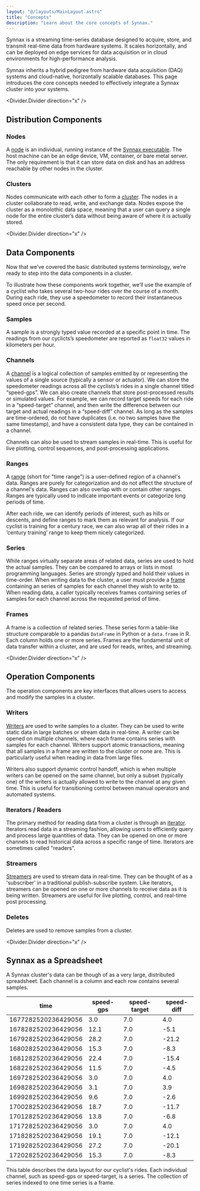 ```yaml
---
layout: "@/layouts/MainLayout.astro"
title: "Concepts"
description: "Learn about the core concepts of Synnax."
---
```



Synnax is a streaming time-series database designed to acquire, store, and transmit
real-time data from hardware systems. It scales horizontally, and can be deployed on
edge services for data acquisition or in cloud environments for high-performance
analysis.

Synnax inherits a hybrid pedigree from hardware data acquisition (DAQ) systems and
cloud-native, horizontally scalable databases. This page introduces the core concepts
needed to effectively integrate a Synnax cluster into your systems.

<Divider.Divider direction="x" />

## Distribution Components

### Nodes

A [node](/reference/concepts/clusters-and-nodes#what-is-a-node) is an individual,
running instance of the [Synnax executable](/reference/cluster/quick-start). The host
machine can be an edge device, VM, container, or bare metal server. The only requirement
is that it can store data on disk and has an address reachable by other nodes in the
cluster.

### Clusters

Nodes communicate with each other to form a
[cluster](/reference/concepts/clusters-and-nodes#what-is-a-cluster). The nodes in a
cluster collaborate to read, write, and exchange data. Nodes expose the cluster as a
monolothic data space, meaning that a user can query a single node for the entire
cluster’s data without being aware of where it is actually stored.

<Divider.Divider direction="x" />

## Data Components

Now that we’ve covered the basic distributed systems terminology, we’re ready to step
into the data components in a cluster.

To illustrate how these components work together, we’ll use the example of a cyclist who
takes several two-hour rides over the course of a month. During each ride, they use a
speedometer to record their instantaneous speed once per second.

### Samples

A sample is a strongly typed value recorded at a specific point in time. The readings
from our cyclicts’s speedometer are reported as `float32` values in kilometers per hour.

### Channels

A [channel](/reference/concepts/channels) is a logical collection of samples emitted by
or representing the values of a single source (typically a sensor or actuator). We can
store the speedometer readings across all the cyclists’s rides in a single channel
titled “speed-gps”. We can also create channels that store post-processed results or
simulated values. For example, we can record target speeds for each ride in a
“speed-target” channel, and then write the difference between our target and actual
readings in a “speed-diff” channel. As long as the samples are time-ordered, do not have
duplicates (i.e. no two samples have the same timestamp), and have a consistent data
type, they can be contained in a channel.

Channels can also be used to stream samples in real-time. This is useful for live
plotting, control sequences, and post-processing applications.

### Ranges

A [range](/reference/concepts/reads#what-is-a-range) (short for "time range") is a
user-defined region of a channel's data. Ranges are purely for categorization and do not
affect the structure of a channel's data. Ranges can also overlap with or contain other
ranges. Ranges are typically used to indicate important events or categorize long
periods of time.

After each ride, we can identify periods of interest, such as hills or descents, and
define ranges to mark them as relevant for analysis. If our cyclist is training for a
century race, we can also wrap all of their rides in a ‘century training’ range to keep
them nicely categorized.

### Series

While ranges virtually separate areas of related data, series are used to hold the
actual samples. They can be compared to arrays or lists in most programming languages.
Series are strongly typed and hold their values in time-order. When writing data to the
cluster, a user must provide a [frame](#frames) containing an series of samples for each
channel they wish to write to. When reading data, a caller typically receives frames
containing series of samples for each channel across the requested period of time.

### Frames

A frame is a collection of related series. These series form a table-like structure
comparable to a pandas `DataFrame` in Python or a `data.frame` in R. Each column holds
one or more series. Frames are the fundamental unit of data transfer within a cluster,
and are used for reads, writes, and streaming.

<Divider.Divider direction="x" />

## Operation Components

The operation components are key interfaces that allows users to access and modify the
samples in a cluster.

### Writers

[Writers](/reference/concepts/writes) are used to write samples to a cluster. They can
be used to write static data in large batches or stream data in real-time. A writer can
be opened on multiple channels, where each frame contains series with samples for each
channel. Writers support atomic transactions, meaning that all samples in a frame are
written to the cluster or none are. This is particularly useful when reading in data
from large files.

Writers also support dynamic control handoff, which is when multiple writers can be
opened on the same channel, but only a subset (typically one) of the writers is actually
allowed to write to the channel at any given time. This is useful for transitioning
control between manual operators and automated systems.

### Iterators / Readers

The primary method for reading data from a cluster is through an
[iterator](/reference/concepts/reads). Iterators read data in a streaming fashion,
allowing users to efficiently query and process large quantities of data. They can be
opened on one or more channels to read historical data across a specific range of time.
Iterators are sometimes called "readers".

### Streamers

[Streamers](/reference/concepts/streams) are used to stream data in real-time. They can
be thought of as a 'subscriber' in a traditional publish-subscribe system. Like
iterators, streamers can be opened on one or more channels to receive data as it is
being written. Streamers are useful for live plotting, control, and real-time post
processing.

### Deletes

Deletes are used to remove samples from a cluster.

<Divider.Divider direction="x" />

## Synnax as a Spreadsheet

A Synnax cluster's data can be though of as a very large, distributed spreadsheet. Each
channel is a column and each row contains several samples.

| time                | speed-gps | speed-target | speed-diff |
| ------------------- | --------- | ------------ | ---------- |
| 1677282520236429056 | 3.0       | 7.0          | 4.0        |
| 1678282520236429056 | 12.1      | 7.0          | -5.1       |
| 1679282520236429056 | 28.2      | 7.0          | -21.2      |
| 1680282520236429056 | 15.3      | 7.0          | -8.3       |
| 1681282520236429056 | 22.4      | 7.0          | -15.4      |
| 1682282520236429056 | 11.5      | 7.0          | -4.5       |
| 1697282520236429056 | 3.0       | 7.0          | 4.0        |
| 1698282520236429056 | 3.1       | 7.0          | 3.9        |
| 1699282520236429056 | 9.6       | 7.0          | -2.6       |
| 1700282520236429056 | 18.7      | 7.0          | -11.7      |
| 1701282520236429056 | 13.8      | 7.0          | -6.8       |
| 1717282520236429056 | 3.0       | 7.0          | 4.0        |
| 1718282520236429056 | 19.1      | 7.0          | -12.1      |
| 1719282520236429056 | 27.2      | 7.0          | -20.1      |
| 1720282520236429056 | 15.3      | 7.0          | -8.3       |

This table describes the data layout for our cyclist's rides. Each individual channel,
such as speed-gps or speed-target, is a series. The collection of series indexed to one
time series is a frame.
